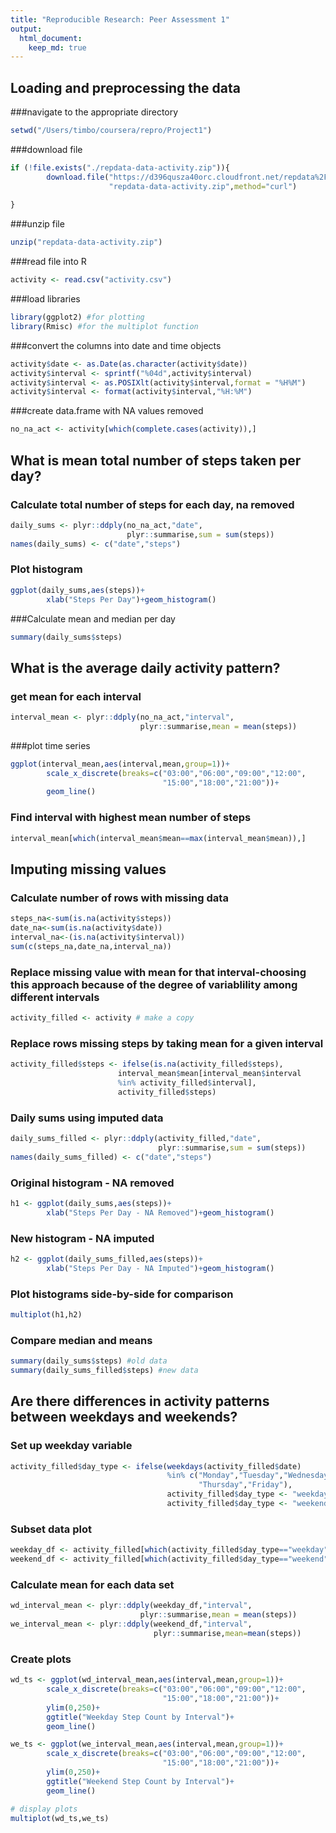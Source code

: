 ```yaml
---
title: "Reproducible Research: Peer Assessment 1"
output: 
  html_document:
    keep_md: true
---
```



## Loading and preprocessing the data
###navigate to the appropriate directory
```r
setwd("/Users/timbo/coursera/repro/Project1")
```

###download file
```r
if (!file.exists("./repdata-data-activity.zip")){
        download.file("https://d396qusza40orc.cloudfront.net/repdata%2Fdata%2Factivity.zip",
                      "repdata-data-activity.zip",method="curl")
        
}
```

###unzip file
```r
unzip("repdata-data-activity.zip")
```

###read file into R
```r
activity <- read.csv("activity.csv")
```

###load libraries
```r
library(ggplot2) #for plotting
library(Rmisc) #for the multiplot function
```

###convert the columns into date and time objects
```r
activity$date <- as.Date(as.character(activity$date))
activity$interval <- sprintf("%04d",activity$interval)
activity$interval <- as.POSIXlt(activity$interval,format = "%H%M")
activity$interval <- format(activity$interval,"%H:%M")
```

###create data.frame with NA values removed
```r
no_na_act <- activity[which(complete.cases(activity)),]
```

## What is mean total number of steps taken per day?
### Calculate total number of steps for each day, na removed
```r
daily_sums <- plyr::ddply(no_na_act,"date",
                          plyr::summarise,sum = sum(steps))
names(daily_sums) <- c("date","steps")
```

### Plot histogram
```r
ggplot(daily_sums,aes(steps))+
        xlab("Steps Per Day")+geom_histogram()
```

###Calculate mean and median per day
```r
summary(daily_sums$steps)
```

## What is the average daily activity pattern?
### get mean for each interval
```r
interval_mean <- plyr::ddply(no_na_act,"interval",
                             plyr::summarise,mean = mean(steps))
```

###plot time series
```r
ggplot(interval_mean,aes(interval,mean,group=1))+
        scale_x_discrete(breaks=c("03:00","06:00","09:00","12:00",
                                  "15:00","18:00","21:00"))+
        geom_line()
```

### Find interval with highest mean number of steps
```r
interval_mean[which(interval_mean$mean==max(interval_mean$mean)),]
```

## Imputing missing values
### Calculate number of rows with missing data
```r
steps_na<-sum(is.na(activity$steps))
date_na<-sum(is.na(activity$date))
interval_na<-(is.na(activity$interval))
sum(c(steps_na,date_na,interval_na))
```

### Replace missing value with mean for that interval-choosing this approach because of the degree of variablility among different intervals
```r
activity_filled <- activity # make a copy
```

### Replace rows missing steps by taking mean for a given interval
```r
activity_filled$steps <- ifelse(is.na(activity_filled$steps),
                        interval_mean$mean[interval_mean$interval
                        %in% activity_filled$interval],
                        activity_filled$steps)
```

### Daily sums using imputed data
```r
daily_sums_filled <- plyr::ddply(activity_filled,"date",
                                 plyr::summarise,sum = sum(steps))
names(daily_sums_filled) <- c("date","steps")
```

### Original histogram - NA removed
```r
h1 <- ggplot(daily_sums,aes(steps))+
        xlab("Steps Per Day - NA Removed")+geom_histogram()
```

### New histogram - NA imputed
```r
h2 <- ggplot(daily_sums_filled,aes(steps))+
        xlab("Steps Per Day - NA Imputed")+geom_histogram()
```

### Plot histograms side-by-side for comparison
```r
multiplot(h1,h2)
```

### Compare median and means
```r
summary(daily_sums$steps) #old data
summary(daily_sums_filled$steps) #new data
```

## Are there differences in activity patterns between weekdays and weekends?
### Set up weekday variable
```r
activity_filled$day_type <- ifelse(weekdays(activity_filled$date)       
                                   %in% c("Monday","Tuesday","Wednesday",
                                          "Thursday","Friday"),
                                   activity_filled$day_type <- "weekday",
                                   activity_filled$day_type <- "weekend")
```

### Subset data plot
```r
weekday_df <- activity_filled[which(activity_filled$day_type=="weekday"),]
weekend_df <- activity_filled[which(activity_filled$day_type=="weekend"),]
```

### Calculate mean for each data set
```r
wd_interval_mean <- plyr::ddply(weekday_df,"interval",
                             plyr::summarise,mean = mean(steps))
we_interval_mean <- plyr::ddply(weekend_df,"interval",
                                plyr::summarise,mean=mean(steps))
```

### Create plots
```r
wd_ts <- ggplot(wd_interval_mean,aes(interval,mean,group=1))+
        scale_x_discrete(breaks=c("03:00","06:00","09:00","12:00",
                                  "15:00","18:00","21:00"))+
        ylim(0,250)+
        ggtitle("Weekday Step Count by Interval")+
        geom_line()

we_ts <- ggplot(we_interval_mean,aes(interval,mean,group=1))+
        scale_x_discrete(breaks=c("03:00","06:00","09:00","12:00",
                                  "15:00","18:00","21:00"))+
        ylim(0,250)+
        ggtitle("Weekend Step Count by Interval")+
        geom_line()

# display plots
multiplot(wd_ts,we_ts)
```